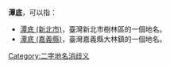 '''潭底'''，可以指：
* [[潭底_(新北市)|潭底 (新北市)]]，臺灣新北市樹林區的一個地名。
* [[潭底_(嘉義縣)|潭底 (嘉義縣)]]，臺灣嘉義縣大林鎮的一個地名。
{{disambig}}
[[Category:二字地名消歧义|Category:二字地名消歧义]]